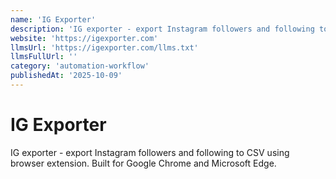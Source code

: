 ```yaml
---
name: 'IG Exporter'
description: 'IG exporter - export Instagram followers and following to CSV using browser extension. Built for Google Chrome and Microsoft Edge.'
website: 'https://igexporter.com'
llmsUrl: 'https://igexporter.com/llms.txt'
llmsFullUrl: ''
category: 'automation-workflow'
publishedAt: '2025-10-09'
---
```


# IG Exporter

IG exporter - export Instagram followers and following to CSV using browser extension. Built for Google Chrome and Microsoft Edge.
